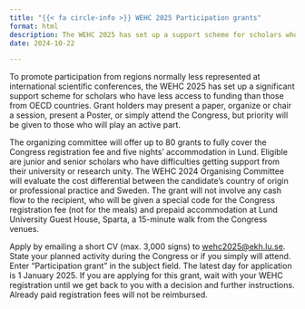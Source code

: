 ```yaml
---
title: "{{< fa circle-info >}} WEHC 2025 Participation grants"
format: html
description: The WEHC 2025 has set up a support scheme for scholars who have less access to funding.
date: 2024-10-22

---
```


To promote participation from regions normally less represented at international scientific conferences, the WEHC 2025 has set up a significant support scheme for scholars who have less access to funding than those from OECD countries. Grant holders may present a paper, organize or chair a session, present a Poster, or simply attend the Congress, but priority will be given to those who will play an active part.

The organizing committee will offer up to 80 grants to fully cover the Congress registration fee and five nights’ accommodation in Lund. Eligible are junior and senior scholars who have difficulties getting support from their university or research unity. The WEHC 2024 Organising Committee will evaluate the cost differential between the candidate’s country of origin or professional practice and Sweden. The grant will not involve any cash flow to the recipient, who will be given a special code for the Congress registration fee (not for the meals) and prepaid accommodation at Lund University Guest House, Sparta, a 15-minute walk from the Congress venues.

Apply by emailing a short CV (max. 3,000 signs) to [wehc2025@ekh.lu.se](mailto:wehc2025@ekh.lu.se). State your planned activity during the Congress or if you simply will attend. Enter “Participation grant” in the subject field. The latest day for application is 1 January 2025. If you are applying for this grant, wait with your WEHC registration until we get back to you with a decision and further instructions. Already paid registration fees will not be reimbursed.
